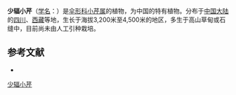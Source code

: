 {{NoteTA|G1=LS}}
{{Speciesbox
| name = 少辐小芹
| status = 
| status_system = 
| image = 
| genus = Sinocarum
| species = pauciradiatum
| authority = Shan et Pu
}}

'''少辐小芹'''（[[学名|学名]]：{{lang|la|''Sinocarum pauciradiatum''}}）是[[伞形科|伞形科]][[小芹属|小芹属]]的植物，为中国的特有植物。分布于[[中国大陆|中国大陆]]的[[四川|四川]]、[[西藏|西藏]]等地，生长于海拔3,200米至4,500米的地区，多生于高山草甸或石缝中，目前尚未由人工引种栽培。

== 参考文献 ==
<div class="references-small">
* {{cite web| url =http://www.bioinfo.cn/db05/KmzwSpecies.php?action=view&id=23134| title =少辐小芹| work =《中国高等植物数据库全库》| publisher =中国科学院微生物研究所| author =昆明植物研究所| accessdate =2009-02-25| deadurl =yes| archiveurl =https://web.archive.org/web/20160305044639/http://www.bioinfo.cn/db05/KmzwSpecies.php?action=view&id=23134| archivedate =2016-03-05}}
</div>
{{Taxonbar|from=Q15232033}}

[[Category:小芹属|少辐小芹]]


{{Apiales-stub}}